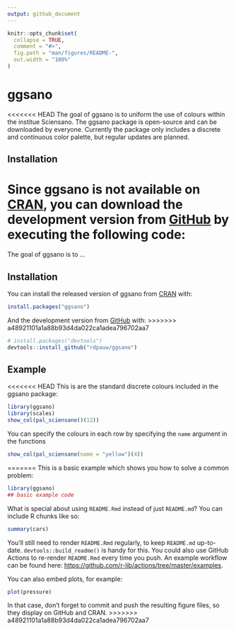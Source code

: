 ```yaml
---
output: github_document
---
```


<!-- README.md is generated from README.Rmd. Please edit that file -->

```r
knitr::opts_chunk$set(
  collapse = TRUE,
  comment = "#>",
  fig.path = "man/figures/README-",
  out.width = "100%"
)
```

# ggsano

<!-- badges: start -->
<!-- badges: end -->

<<<<<<< HEAD
The goal of ggsano is to uniform the use of colours within the institue Sciensano. The ggsano package is open-source and can be downloaded by everyone. Currently the package only includes a discrete and continuous color palette, but regular updates are planned.

## Installation

Since ggsano is not available on [CRAN](https://CRAN.R-project.org), you can download  the development version from [GitHub](https://github.com/) by executing the following code:
=======
The goal of ggsano is to ...

## Installation

You can install the released version of ggsano from [CRAN](https://CRAN.R-project.org) with:

``` r
install.packages("ggsano")
```

And the development version from [GitHub](https://github.com/) with:
>>>>>>> a48921101a1a88b93d4da022ca1adea796702aa7

``` r
# install.packages("devtools")
devtools::install_github("rdpauw/ggsano")
```
## Example

<<<<<<< HEAD
This is are the standard discrete colours included in the ggsano package:

```r
library(ggsano)
library(scales)
show_col(pal_sciensano()(12))
```

You can specify the colours in each row by specifying the `name` argument in the functions

```r
show_col(pal_sciensano(name = "yellow")(4))
```

=======
This is a basic example which shows you how to solve a common problem:

```r
library(ggsano)
## basic example code
```

What is special about using `README.Rmd` instead of just `README.md`? You can include R chunks like so:

```r
summary(cars)
```

You'll still need to render `README.Rmd` regularly, to keep `README.md` up-to-date. `devtools::build_readme()` is handy for this. You could also use GitHub Actions to re-render `README.Rmd` every time you push. An example workflow can be found here: <https://github.com/r-lib/actions/tree/master/examples>.

You can also embed plots, for example:

```r
plot(pressure)
```

In that case, don't forget to commit and push the resulting figure files, so they display on GitHub and CRAN.
>>>>>>> a48921101a1a88b93d4da022ca1adea796702aa7
